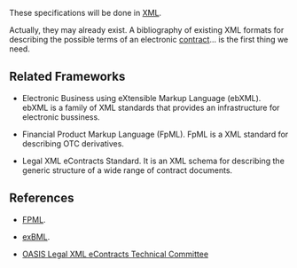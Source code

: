 These specifications will be done in [[XML]].

Actually, they may already exist. A bibliography of existing XML formats for describing the possible terms of an electronic [[Contracts|contract]]... is the first thing we need.

== Related Frameworks ==

* Electronic Business using eXtensible Markup Language (ebXML). ebXML is a family of XML standards that provides an infrastructure for electronic bussiness.

* Financial Product Markup Language (FpML). FpML is a XML standard for describing OTC derivatives.

* Legal XML eContracts Standard. It is an XML schema for describing the generic structure of a wide range of contract documents. 


== References ==

* [http://www.fpml.org FPML].

* [http://www.exbmlml.org exBML].

* [https://www.oasis-open.org/committees/tc_home.php?wg_abbrev=legalxml-econtracts OASIS Legal XML eContracts Technical Committee]